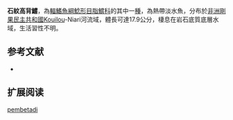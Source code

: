 {{Speciesbox
| name = 石紋高背鱨
| image = 
| image_width = 250px
| image_caption = 
| status = NE
| status_system = IUCN3.1 
| genus = Notoglanidium
| species = pembetadi
| authority = [[Vreven,_Ibala_Zamba,_Mamonekene_&_Geerinckx|Vreven, Ibala Zamba, Mamonekene & Geerinckx]], 2013
| synonyms = 
}}

'''石紋高背鱨'''，為[[輻鰭魚綱|輻鰭魚綱]][[鯰形目|鯰形目]][[脂鱨科|脂鱨科]]的其中一[[種|種]]，為熱帶淡水魚，分布於[[非洲|非洲]][[剛果民主共和國|剛果民主共和國]]Kouilou-Niari河流域，體長可達17.9公分，棲息在岩石底質底層水域，生活習性不明。

==参考文献==
*{{FishBase_species|genus=Notoglanidium|species=pembetadi|year=2015|month=6}}

== 扩展阅读 ==
{{refbegin}}
{{wikispecies-inline|Notoglanidium pembetadi|石紋高背鱨}}
{{refend}}
{{Taxonbar|from=Q21304888}}

[[Category:高背鱨屬|pembetadi]]
